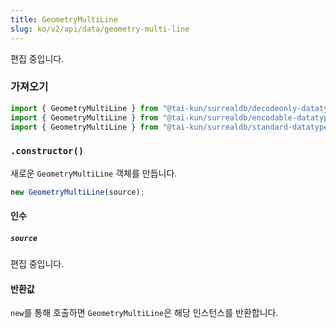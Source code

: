```yaml
---
title: GeometryMultiLine
slug: ko/v2/api/data/geometry-multi-line
---
```



편집 중입니다.

### 가져오기

```ts
import { GeometryMultiLine } from "@tai-kun/surrealdb/decodeonly-datatypes";
import { GeometryMultiLine } from "@tai-kun/surrealdb/encodable-datatypes";
import { GeometryMultiLine } from "@tai-kun/surrealdb/standard-datatypes";
```

### `.constructor()`

새로운 `GeometryMultiLine` 객체를 만듭니다.

```ts
new GeometryMultiLine(source);
```

#### 인수

##### `source`

편집 중입니다.

#### 반환값

`new`를 통해 호출하면 `GeometryMultiLine`은 해당 인스턴스를 반환합니다.
